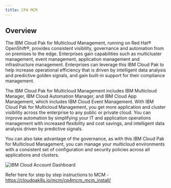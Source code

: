```yaml
---
title: CP4 MCM
---
```



<PageDescription>


</PageDescription>

## Overview

The IBM Cloud Pak for Multicloud Management, running on Red Hat® OpenShift®, provides consistent visibility, governance and automation from on premises to the edge. Enterprises gain capabilities such as multicluster management, event management, application management and infrastructure management. Enterprises can leverage this IBM Cloud Pak to help increase operational efficiency that is driven by intelligent data analysis and predictive golden signals, and gain built-in support for their compliance management.

The IBM Cloud Pak for Multicloud Management includes IBM Multicloud Manager, IBM Cloud Automation Manager, and IBM Cloud App Management, which includes IBM Cloud Event Management. With IBM Cloud Pak for Multicloud Management, you get more application and cluster visibility across the enterprise to any public or private cloud. You can improve automation by simplifying your IT and application operations management with increased flexibility and cost savings, and intelligent data analysis driven by predictive signals.

You can also take advantage of the governance, as with this IBM Cloud Pak for Multicloud Management, you can manage your multicloud environments with a consistent set of configuration and security policies across all applications and clusters.

![IBM Cloud Account Dashboard](images/mcm.png)

Refer here for step by step instructions to MCM - https://cloudpak8s.io/mcm/cp4mcm_mcm_install/